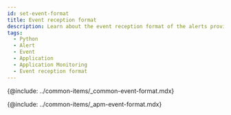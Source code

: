 ```yaml
---
id: set-event-format
title: Event reception format
description: Learn about the event reception format of the alerts provided by Application Monitoring.
tags:
  - Python
  - Alert
  - Event
  - Application
  - Application Monitoring
  - Event reception format
---
```


{@include: ../common-items/_common-event-format.mdx}

{@include: ../common-items/_apm-event-format.mdx}
